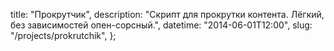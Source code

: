 
  title: "Прокрутчик",
  description: "Скрипт для прокрутки контента. Лёгкий, без зависимостей опен-сорсный.",
  datetime: "2014-06-01T12:00",
  slug: "/projects/prokrutchik",
};

<Redirect to="https://bespoyasov.ru/scroller" />
